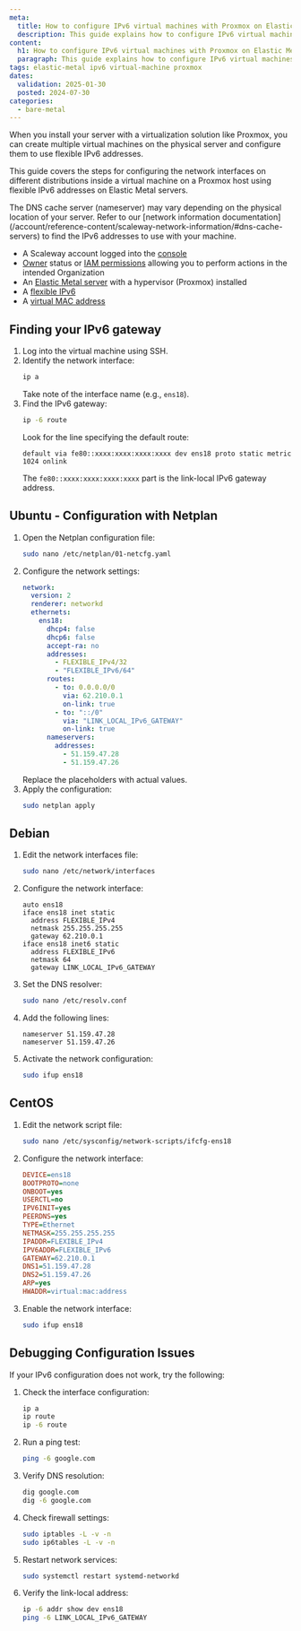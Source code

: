 ```yaml
---
meta:
  title: How to configure IPv6 virtual machines with Proxmox on Elastic Metal
  description: This guide explains how to configure IPv6 virtual machines on Proxmox on Elastic Metal, including how to find and configure the IPv6 gateway.
content:
  h1: How to configure IPv6 virtual machines with Proxmox on Elastic Metal
  paragraph: This guide explains how to configure IPv6 virtual machines on Proxmox on Elastic Metal, including how to find and configure the IPv6 gateway.
tags: elastic-metal ipv6 virtual-machine proxmox
dates:
  validation: 2025-01-30
  posted: 2024-07-30
categories:
  - bare-metal
---
```



When you install your server with a virtualization solution like Proxmox, you can create multiple virtual machines on the physical server and configure them to use flexible IPv6 addresses.

This guide covers the steps for configuring the network interfaces on different distributions inside a virtual machine on a Proxmox host using flexible IPv6 addresses on Elastic Metal servers.

<Message type="tip">
  The DNS cache server (nameserver) may vary depending on the physical location of your server. Refer to our [network information documentation](/account/reference-content/scaleway-network-information/#dns-cache-servers) to find the IPv6 addresses to use with your machine.
</Message>

<Requirements />

- A Scaleway account logged into the [console](https://console.scaleway.com)
- [Owner](/iam/concepts/#owner) status or [IAM permissions](/iam/concepts/#permission) allowing you to perform actions in the intended Organization
- An [Elastic Metal server](/elastic-metal/how-to/create-server/) with a hypervisor (Proxmox) installed
- A [flexible IPv6](/elastic-metal/how-to/order-flexible-ip/)
- A [virtual MAC address](/elastic-metal/how-to/add-virtual-mac-address/)

## Finding your IPv6 gateway

1. Log into the virtual machine using SSH.
2. Identify the network interface:
   ```sh
   ip a
   ```
   Take note of the interface name (e.g., `ens18`).
3. Find the IPv6 gateway:
   ```sh
   ip -6 route
   ```
   Look for the line specifying the default route:
   ```
   default via fe80::xxxx:xxxx:xxxx:xxxx dev ens18 proto static metric 1024 onlink
   ```
   The `fe80::xxxx:xxxx:xxxx:xxxx` part is the link-local IPv6 gateway address.

## Ubuntu - Configuration with Netplan

1. Open the Netplan configuration file:
    ```sh
    sudo nano /etc/netplan/01-netcfg.yaml
    ```
2. Configure the network settings:
    ```yaml
    network:
      version: 2
      renderer: networkd
      ethernets:
        ens18:
          dhcp4: false
          dhcp6: false
          accept-ra: no
          addresses:
            - FLEXIBLE_IPv4/32
            - "FLEXIBLE_IPv6/64"
          routes:
            - to: 0.0.0.0/0
              via: 62.210.0.1
              on-link: true
            - to: "::/0"
              via: "LINK_LOCAL_IPv6_GATEWAY"
              on-link: true
          nameservers:
            addresses:
              - 51.159.47.28
              - 51.159.47.26
    ```
    Replace the placeholders with actual values.
3. Apply the configuration:
    ```sh
    sudo netplan apply
    ```

## Debian

1. Edit the network interfaces file:
    ```sh
    sudo nano /etc/network/interfaces
    ```
2. Configure the network interface:
    ```plaintext
    auto ens18
    iface ens18 inet static
      address FLEXIBLE_IPv4
      netmask 255.255.255.255
      gateway 62.210.0.1
    iface ens18 inet6 static
      address FLEXIBLE_IPv6
      netmask 64
      gateway LINK_LOCAL_IPv6_GATEWAY
    ```
3. Set the DNS resolver:
    ```sh
    sudo nano /etc/resolv.conf
    ```
4. Add the following lines:
    ```plaintext
    nameserver 51.159.47.28
    nameserver 51.159.47.26
    ```
5. Activate the network configuration:
    ```sh
    sudo ifup ens18
    ```

## CentOS

1. Edit the network script file:
    ```sh
    sudo nano /etc/sysconfig/network-scripts/ifcfg-ens18
    ```
2. Configure the network interface:
    ```ini
    DEVICE=ens18
    BOOTPROTO=none
    ONBOOT=yes
    USERCTL=no
    IPV6INIT=yes
    PEERDNS=yes
    TYPE=Ethernet
    NETMASK=255.255.255.255
    IPADDR=FLEXIBLE_IPv4
    IPV6ADDR=FLEXIBLE_IPv6
    GATEWAY=62.210.0.1
    DNS1=51.159.47.28
    DNS2=51.159.47.26
    ARP=yes
    HWADDR=virtual:mac:address
    ```
3. Enable the network interface:
    ```sh
    sudo ifup ens18
    ```

## Debugging Configuration Issues

If your IPv6 configuration does not work, try the following:

1. Check the interface configuration:
   ```sh
   ip a
   ip route
   ip -6 route
   ```
2. Run a ping test:
   ```sh
   ping -6 google.com
   ```
3. Verify DNS resolution:
   ```sh
   dig google.com
   dig -6 google.com
   ```
4. Check firewall settings:
   ```sh
   sudo iptables -L -v -n
   sudo ip6tables -L -v -n
   ```
5. Restart network services:
   ```sh
   sudo systemctl restart systemd-networkd
   ```
6. Verify the link-local address:
   ```sh
   ip -6 addr show dev ens18
   ping -6 LINK_LOCAL_IPv6_GATEWAY
   ```

